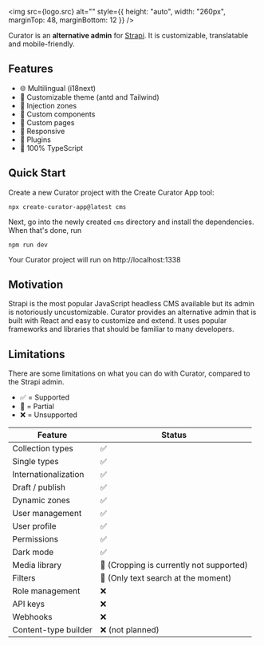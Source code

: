 
<img
  src={logo.src}
  alt=""
  style={{ height: "auto", width: "260px", marginTop: 48, marginBottom: 12 }}
/>

Curator is an **alternative admin** for [Strapi](https://www.strapi.io). It is customizable, translatable and mobile-friendly.

## Features

- 🌐 Multilingual (i18next)
- 🎨 Customizable theme (antd and Tailwind)
- 🧩 Injection zones
- 🧱 Custom components
- 📜 Custom pages
- 📱 Responsive
- 🔌 Plugins
- 💯 100% TypeScript

## Quick Start

Create a new Curator project with the Create Curator App tool:

```shell
npx create-curator-app@latest cms
```

Next, go into the newly created `cms` directory and install the dependencies. When that's done, run

```shell
npm run dev
```

Your Curator project will run on http://localhost:1338

## Motivation

Strapi is the most popular JavaScript headless CMS available but its admin is notoriously uncustomizable. Curator
provides an alternative admin that is built with React and easy to customize and extend. It uses popular frameworks and
libraries that should be familiar to many developers.

## Limitations

There are some limitations on what you can do with Curator, compared to the Strapi admin.

- ✅ = Supported
- 🚧 = Partial
- ❌ = Unsupported

| Feature              | Status                                    |
| -------------------- | ----------------------------------------- |
| Collection types     | ✅                                        |
| Single types         | ✅                                        |
| Internationalization | ✅                                        |
| Draft / publish      | ✅                                        |
| Dynamic zones        | ✅                                        |
| User management      | ✅                                        |
| User profile         | ✅                                        |
| Permissions          | ✅️                                       |
| Dark mode            | ✅                                        |
| Media library        | 🚧️ (Cropping is currently not supported) |
| Filters              | 🚧️ (Only text search at the moment)      |
| Role management      | ❌                                        |
| API keys             | ❌                                        |
| Webhooks             | ❌                                        |
| Content-type builder | ❌ (not planned)                          |
